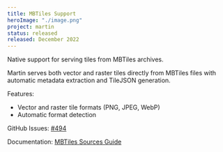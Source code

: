 ```yaml
---
title: MBTiles Support
heroImage: "./image.png"
project: martin
status: released
released: December 2022
---
```


Native support for serving tiles from MBTiles archives.

Martin serves both vector and raster tiles directly from MBTiles files with automatic metadata extraction and TileJSON generation.

Features:
- Vector and raster tile formats (PNG, JPEG, WebP)
- Automatic format detection

GitHub Issues: [#494](https://github.com/maplibre/martin/issues/494)

Documentation: [MBTiles Sources Guide](https://maplibre.org/martin/sources-files.html)